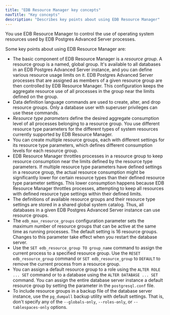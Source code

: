```yaml
---
title: "EDB Resource Manager key concepts"
navTitle: "Key concepts"
description: "Describes key points about using EDB Resource Manager"
---
```


You use EDB Resource Manager to control the use of operating system resources used by EDB Postgres Advanced Server processes.

Some key points about using EDB Resource Manager are:

-   The basic component of EDB Resource Manager is a *resource group*. A resource group is a named, global group. It's available to all databases in an EDB Postgres Advanced Server instance, and you can define various resource usage limits on it. EDB Postgres Advanced Server processes that are assigned as members of a given resource group are then controlled by EDB Resource Manager. This configuration keeps the aggregate resource use of all processes in the group near the limits defined on the group.
-   Data definition language commands are used to create, alter, and drop resource groups. Only a database user with superuser privileges can use these commands.
-   *Resource type parameters* define the desired aggregate consumption level of all processes belonging to a resource group. You use different resource type parameters for the different types of system resources currently supported by EDB Resource Manager.
-   You can create multiple resource groups, each with different settings for its resource type parameters, which defines different consumption levels for each resource group.
-   EDB Resource Manager throttles processes in a resource group to keep resource consumption near the limits defined by the resource type parameters. If multiple resource type parameters have defined settings in a resource group, the actual resource consumption might be significantly lower for certain resource types than their defined resource type parameter settings. This lower consumption happens because EDB Resource Manager throttles processes, attempting to keep all resources with defined resource type settings within their defined limits.
-   The definitions of available resource groups and their resource type settings are stored in a shared global system catalog. Thus, all databases in a given EDB Postgres Advanced Server instance can use resource groups.
-   The `edb_max_resource_groups` configuration parameter sets the maximum number of resource groups that can be active at the same time as running processes. The default setting is 16 resource groups. Changes to this parameter take effect when you restart the database server.
-   Use the `SET edb_resource_group TO group_name` command to assign the current process to a specified resource group. Use the `RESET edb_resource_group` command or `SET edb_resource_group` to `DEFAULT` to remove the current process from a resource group.
-   You can assign a default resource group to a role using the `ALTER ROLE ... SET` command or to a database using the `ALTER DATABASE ... SET` command. You can assign the entire database server instance a default resource group by setting the parameter in the `postgresql.conf` file.
-   To include resource groups in a backup file of the database server instance, use the `pg_dumpall` backup utility with default settings. That is, don't specify any of the `--globals-only`, `--roles-only`, or `--tablespaces-only` options.
